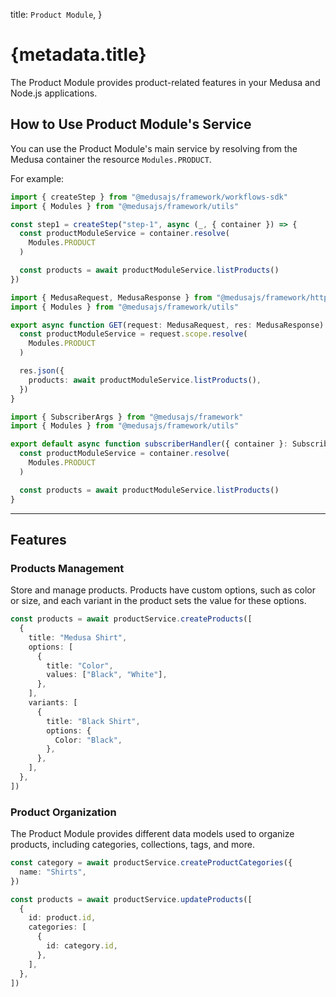 
  title: `Product Module`,
}

# {metadata.title}

The Product Module provides product-related features in your Medusa and Node.js applications.

## How to Use Product Module's Service

You can use the Product Module's main service by resolving from the Medusa container the resource `Modules.PRODUCT`.

For example:

<CodeTabs groupId="resource-type">
  <CodeTab label="Workflow Step" value="workflow-step">

```ts title="src/workflows/hello-world/step1.ts"
import { createStep } from "@medusajs/framework/workflows-sdk"
import { Modules } from "@medusajs/framework/utils"

const step1 = createStep("step-1", async (_, { container }) => {
  const productModuleService = container.resolve(
    Modules.PRODUCT
  )

  const products = await productModuleService.listProducts()
})
```

  </CodeTab>
  <CodeTab label="API Route" value="api-route">

```ts title="src/api/store/custom/route.ts"
import { MedusaRequest, MedusaResponse } from "@medusajs/framework/http"
import { Modules } from "@medusajs/framework/utils"

export async function GET(request: MedusaRequest, res: MedusaResponse) {
  const productModuleService = request.scope.resolve(
    Modules.PRODUCT
  )

  res.json({
    products: await productModuleService.listProducts(),
  })
}
```

  </CodeTab>
  <CodeTab label="Subscriber" value="subscribers">

```ts title="src/subscribers/custom-handler.ts"
import { SubscriberArgs } from "@medusajs/framework"
import { Modules } from "@medusajs/framework/utils"

export default async function subscriberHandler({ container }: SubscriberArgs) {
  const productModuleService = container.resolve(
    Modules.PRODUCT
  )

  const products = await productModuleService.listProducts()
}
```

  </CodeTab>
</CodeTabs>

---

## Features

### Products Management

Store and manage products. Products have custom options, such as color or size, and each variant in the product sets the value for these options.

```ts
const products = await productService.createProducts([
  {
    title: "Medusa Shirt",
    options: [
      {
        title: "Color",
        values: ["Black", "White"],
      },
    ],
    variants: [
      {
        title: "Black Shirt",
        options: {
          Color: "Black",
        },
      },
    ],
  },
])
```

### Product Organization

The Product Module provides different data models used to organize products, including categories, collections, tags, and more.

```ts
const category = await productService.createProductCategories({
  name: "Shirts",
})

const products = await productService.updateProducts([
  {
    id: product.id,
    categories: [
      {
        id: category.id,
      },
    ],
  },
])
```

